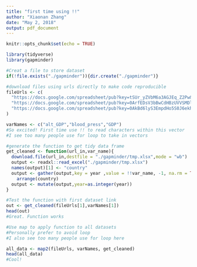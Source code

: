---
title: "first time using !!"
author: "Xiaonan Zhang"
date: "May 2, 2018"
output: pdf_document
---

```{r setup, include=FALSE}
knitr::opts_chunk$set(echo = TRUE)
```

```{r}
library(tidyverse)
library(gapminder)

#Creat a file to store dataset
if(!file.exists("./gapminder")){dir.create("./gapminder")}

#download files using urls directly to make code reproducible 
fileUrls <- c(
  "https://docs.google.com/spreadsheet/pub?key=tSUr_yZVbM6a3AGJEq_Z2Pw&output=xlsx",
  "https://docs.google.com/spreadsheet/pub?key=0ArfEDsV3bBwCdHBzUVVSMDlTX1ZCUnNJQ3ZFdkFXVFE&output=xlsx",
  "https://docs.google.com/spreadsheet/pub?key=0AkBd6lyS3EmpdHo5S0J6ekhVOF9QaVhod05QSGV4T3c&output=xlsx"
)

varNames <- c("alt_GDP","blood_press","GDP")
#So excited! First time use !! to read characters within this vector
#I see too many people use for loop to take in vectors

#generate the function to get tidy data frame
get_cleaned <- function(url_in,var_name){
  download.file(url_in,destfile = "./gapminder/tmp.xlsx",mode = "wb")
  output <- readxl::read_excel("./gapminder/tmp.xlsx")
  names(output)[1] <- "country"
  output <- gather(output,key = year ,value = !!var_name, -1, na.rm = TRUE)%>%
    arrange(country)
  output <- mutate(output,year=as.integer(year))
}

#Test the function with first dataset link
out <- get_cleaned(fileUrls[1],varNames[1])
head(out)
#Great. Function works

#Use map to apply function to all datasets
#Personally prefer to avoid loop
#I also see too many people use for loop here

all_data <- map2(fileUrls, varNames, get_cleaned)
head(all_data)
#Cool!
```
